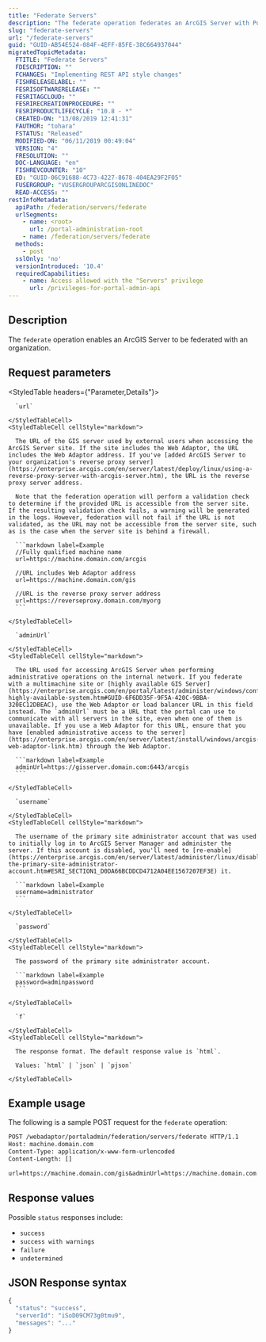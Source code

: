 ```yaml
---
title: "Federate Servers"
description: "The federate operation federates an ArcGIS Server with Portal for ArcGIS."
slug: "federate-servers"
url: "/federate-servers"
guid: "GUID-AB54E524-084F-4EFF-85FE-38C664937044"
migratedTopicMetadata:
  FTITLE: "Federate Servers"
  FDESCRIPTION: ""
  FCHANGES: "Implementing REST API style changes"
  FISHRELEASELABEL: ""
  FESRISOFTWARERELEASE: ""
  FESRITAGCLOUD: ""
  FESRIRECREATIONPROCEDURE: ""
  FESRIPRODUCTLIFECYCLE: "10.8 - *"
  CREATED-ON: "13/08/2019 12:41:31"
  FAUTHOR: "tohara"
  FSTATUS: "Released"
  MODIFIED-ON: "06/11/2019 00:49:04"
  VERSION: "4"
  FRESOLUTION: ""
  DOC-LANGUAGE: "en"
  FISHREVCOUNTER: "10"
  ED: "GUID-06C91688-4C73-4227-8678-404EA29F2F05"
  FUSERGROUP: "VUSERGROUPARCGISONLINEDOC"
  READ-ACCESS: ""
restInfoMetadata:
  apiPath: /federation/servers/federate
  urlSegments:
    - name: <root>
      url: /portal-administration-root
    - name: /federation/servers/federate
  methods:
    - post
  sslOnly: 'no'
  versionIntroduced: '10.4'
  requiredCapabilities:
    - name: Access allowed with the "Servers" privilege
      url: /privileges-for-portal-admin-api
---
```


## Description

The `federate` operation enables an ArcGIS Server to be federated with an organization.

##  Request parameters 

<StyledTable headers={"Parameter,Details"}>
  <StyledTableRow>
    <StyledTableCell cellStyle="markdown">

      `url` 

    </StyledTableCell>
    <StyledTableCell cellStyle="markdown">

      The URL of the GIS server used by external users when accessing the ArcGIS Server site. If the site includes the Web Adaptor, the URL includes the Web Adaptor address. If you've [added ArcGIS Server to your organization's reverse proxy server](https://enterprise.arcgis.com/en/server/latest/deploy/linux/using-a-reverse-proxy-server-with-arcgis-server.htm), the URL is the reverse proxy server address.

      Note that the federation operation will perform a validation check to determine if the provided URL is accessible from the server site. If the resulting validation check fails, a warning will be generated in the logs. However, federation will not fail if the URL is not validated, as the URL may not be accessible from the server site, such as is the case when the server site is behind a firewall.

      ```markdown label=Example
      //Fully qualified machine name
      url=https://machine.domain.com/arcgis

      //URL includes Web Adaptor address
      url=https://machine.domain.com/gis

      //URL is the reverse proxy server address
      url=https://reverseproxy.domain.com/myorg
      ```

    </StyledTableCell>
  </StyledTableRow>
  <StyledTableRow>
    <StyledTableCell cellStyle="markdown">

      `adminUrl` 

    </StyledTableCell>
    <StyledTableCell cellStyle="markdown">

      The URL used for accessing ArcGIS Server when performing administrative operations on the internal network. If you federate with a multimachine site or [highly available GIS Server](https://enterprise.arcgis.com/en/portal/latest/administer/windows/configure-highly-available-system.htm#GUID-6F6DD35F-9F5A-420C-9BBA-320EC12DBEAC), use the Web Adaptor or load balancer URL in this field instead. The `adminUrl` must be a URL that the portal can use to communicate with all servers in the site, even when one of them is unavailable. If you use a Web Adaptor for this URL, ensure that you have [enabled administrative access to the server](https://enterprise.arcgis.com/en/server/latest/install/windows/arcgis-web-adaptor-link.htm) through the Web Adaptor.

      ```markdown label=Example
      adminUrl=https://gisserver.domain.com:6443/arcgis
      ```

    </StyledTableCell>
  </StyledTableRow>
  <StyledTableRow>
    <StyledTableCell cellStyle="markdown">

      `username` 

    </StyledTableCell>
    <StyledTableCell cellStyle="markdown">

      The username of the primary site administrator account that was used to initially log in to ArcGIS Server Manager and administer the server. If this account is disabled, you'll need to [re-enable](https://enterprise.arcgis.com/en/server/latest/administer/linux/disabling-the-primary-site-administrator-account.htm#ESRI_SECTION1_D0DA66BCDDCD4712A04EE1567207EF3E) it.

      ```markdown label=Example
      username=administrator
      ```

    </StyledTableCell>
  </StyledTableRow>
  <StyledTableRow>
    <StyledTableCell cellStyle="markdown">

      `password` 

    </StyledTableCell>
    <StyledTableCell cellStyle="markdown">

      The password of the primary site administrator account.

      ```markdown label=Example
      password=adminpassword
      ```

    </StyledTableCell>
  </StyledTableRow>
  <StyledTableRow>
    <StyledTableCell cellStyle="markdown">

      `f` 

    </StyledTableCell>
    <StyledTableCell cellStyle="markdown">

      The response format. The default response value is `html`.

      Values: `html` | `json` | `pjson`

    </StyledTableCell>
  </StyledTableRow>
</StyledTable>


## Example usage

The following is a sample POST request for the `federate` operation:

```markdown
POST /webadaptor/portaladmin/federation/servers/federate HTTP/1.1
Host: machine.domain.com
Content-Type: application/x-www-form-urlencoded
Content-Length: []

url=https://machine.domain.com/gis&adminUrl=https://machine.domain.com:6443/arcgis&username=administrator&password=adminpassword&f=json

```

## Response values

Possible `status` responses include:

- `success` 
- `success with warnings`
- `failure` 
- `undetermined` 

## JSON Response syntax

```javascript
{
  "status": "success",
  "serverId": "iSoD09CM73g0tmu9",
  "messages": "..."
}
```